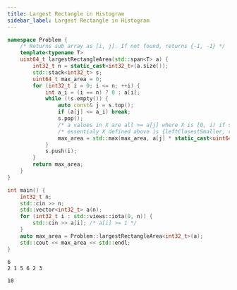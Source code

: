 ```yaml
---
title: Largest Rectangle in Histogram
sidebar_label: Largest Rectangle in Histogram
---
```



<Tabs>
<TabItem value="Code">

```cpp title="Problem :: largestRectangleArea"
namespace Problem {
    /* Returns sub array as [i, j]. If not found, returns {-1, -1} */
    template<typename T>
    uint64_t largestRectangleArea(std::span<T> a) {
        int32_t n = static_cast<int32_t>(a.size());
        std::stack<int32_t> s;
        uint64_t max_area = 0;
        for (int32_t i = 0; i <= n; ++i) {
            int a_i = (i == n) ? 0 : a[i];
            while (!s.empty()) {
                auto const& j = s.top();
                if (a[j] <= a_i) break;
                s.pop();
                /* a values in X are all >= a[j] where X is [0, i) if s is empty else (s.top(), i)  */
                /* essentialy X defined above is {leftClosestSmaller, rightClosestSmaller} for index j */
                max_area = std::max(max_area, a[j] * static_cast<uint64_t>(s.empty() ? i : i - s.top() - 1));
            }
            s.push(i);
        }
        return max_area;
    }
}
```

</TabItem>
<TabItem value="Verify">
<div class="verify-tab">
<div class="verify">

```cpp title="Verification"
int main() {
    int32_t n;
    std::cin >> n;
    std::vector<int32_t> a(n);
    for (int32_t i : std::views::iota(0, n)) {
        std::cin >> a[i]; /* a[i] >= 1 */
    }
    auto max_area = Problem::largestRectangleArea<int32_t>(a);
    std::cout << max_area << std::endl;
}
```

</div>
<div class="input">

```text title="Input"
6
2 1 5 6 2 3
```

</div>
<div class="output">

```text title="Output"
10
```

</div>
</div>
</TabItem>
</Tabs>